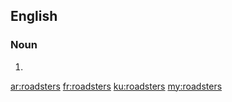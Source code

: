 ==English==

===Noun===
{{head|en|plural}}

# {{plural of|roadster|lang=en|nocat=1}}

[[ar:roadsters]]
[[fr:roadsters]]
[[ku:roadsters]]
[[my:roadsters]]